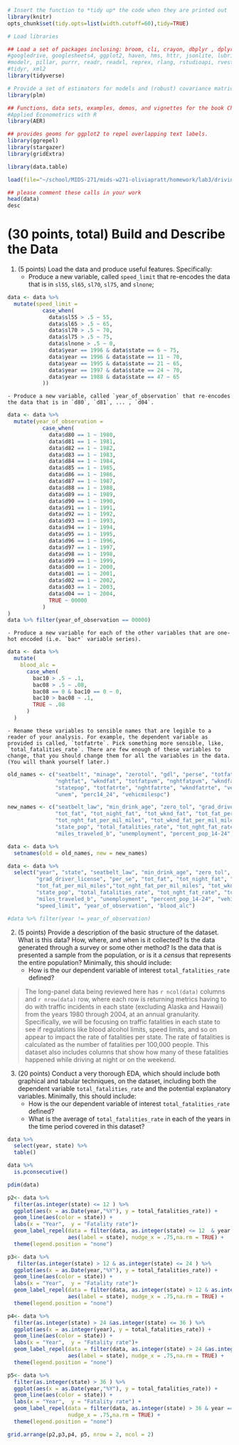 ```r
# Insert the function to *tidy up* the code when they are printed out
library(knitr)
opts_chunk$set(tidy.opts=list(width.cutoff=60),tidy=TRUE)

# Load libraries

## Load a set of packages inclusing: broom, cli, crayon, dbplyr , dplyr, dtplyr, forcats,
#googledrive, googlesheets4, ggplot2, haven, hms, httr, jsonlite, lubridate , magrittr, 
#modelr, pillar, purrr, readr, readxl, reprex, rlang, rstudioapi, rvest, stringr, tibble, 
#tidyr, xml2
library(tidyverse)

# Provide a set of estimators for models and (robust) covariance matrices and tests for panel data econometrics, 
library(plm)

## Functions, data sets, examples, demos, and vignettes for the book Christian Kleiber and Achim Zeileis (2008), 
#Applied Econometrics with R
library(AER)

## provides geoms for ggplot2 to repel overlapping text labels.
library(ggrepel)
library(stargazer)
library(gridExtra)
```

```r
library(data.table)

load(file="~/school/MIDS-271/mids-w271-oliviapratt/homework/lab3/driving.RData", verbose = TRUE)

## please comment these calls in your work 
head(data)
desc
```


# (30 points, total) Build and Describe the Data 

1. (5 points) Load the data and produce useful features. Specifically: 
    - Produce a new variable, called `speed_limit` that re-encodes the data that is in `sl55`, `sl65`, `sl70`, `sl75`, and `slnone`; 
    
```r
data <- data %>%
  mutate(speed_limit =
           case_when(
             data$sl55 > .5 ~ 55,
             data$sl65 > .5 ~ 65,
             data$sl70 > .5 ~ 70,
             data$sl75 > .5 ~ 75,
             data$slnone > .5 ~ 0,
             data$year == 1996 & data$state == 6 ~ 75,
             data$year == 1996 & data$state == 11 ~ 70,
             data$year == 1995 & data$state == 21 ~ 65,
             data$year == 1997 & data$state == 24 ~ 70,
             data$year == 1988 & data$state == 47 ~ 65
           ))

```

    - Produce a new variable, called `year_of_observation` that re-encodes the data that is in `d80`, `d81`, ... , `d04`. 
    
```r
data <- data %>% 
  mutate(year_of_observation =
           case_when(
             data$d80 == 1 ~ 1980,
             data$d81 == 1 ~ 1981,
             data$d82 == 1 ~ 1982,
             data$d83 == 1 ~ 1983,
             data$d84 == 1 ~ 1984,
             data$d85 == 1 ~ 1985,
             data$d86 == 1 ~ 1986,
             data$d87 == 1 ~ 1987,
             data$d88 == 1 ~ 1988,
             data$d89 == 1 ~ 1989,
             data$d90 == 1 ~ 1990,
             data$d91 == 1 ~ 1991,
             data$d92 == 1 ~ 1992,
             data$d93 == 1 ~ 1993,
             data$d94 == 1 ~ 1994,
             data$d95 == 1 ~ 1995,
             data$d96 == 1 ~ 1996,
             data$d97 == 1 ~ 1997,
             data$d98 == 1 ~ 1998,
             data$d99 == 1 ~ 1999,
             data$d00 == 1 ~ 2000,
             data$d01 == 1 ~ 2001,
             data$d02 == 1 ~ 2002,
             data$d03 == 1 ~ 2003,
             data$d04 == 1 ~ 2004,
             TRUE ~ 00000
           )
)
data %>% filter(year_of_observation == 00000)   
```    
    - Produce a new variable for each of the other variables that are one-hot encoded (i.e. `bac*` variable series). 

```r
data <- data %>%
  mutate(
    blood_alc =
      case_when(
        bac10 > .5 ~ .1,
        bac08 > .5 ~ .08,
        bac08 == 0 & bac10 == 0 ~ 0,
        bac10 > bac08 ~ .1,
        TRUE ~ .08
      )
  )

```

    - Rename these variables to sensible names that are legible to a reader of your analysis. For example, the dependent variable as provided is called, `totfatrte`. Pick something more sensible, like, `total_fatalities_rate`. There are few enough of these variables to change, that you should change them for all the variables in the data. (You will thank yourself later.)

```r
old_names <- c("seatbelt", "minage", "zerotol", "gdl", "perse", "totfat",
               "nghtfat", "wkndfat", "totfatpvm", "nghtfatpvm", "wkndfatpvm",
               "statepop", "totfatrte", "nghtfatrte", "wkndfatrte", "vehicmiles",
               "unem", "perc14_24", "vehicmilespc")

new_names <- c("seatbelt_law", "min_drink_age", "zero_tol", "grad_driver_license", "per_se",
               "tot_fat", "tot_night_fat", "tot_wknd_fat", "tot_fat_per_mil_miles",
               "tot_nght_fat_per_mil_miles", "tot_wknd_fat_per_mil_miles",
               "state_pop", "total_fatalities_rate", "tot_nght_fat_rate", "tot_wknd_fat_rate",
               "miles_traveled_b", "unemployment", "percent_pop_14-24", "vehic_miles_pc")

data <- data %>%
  setnames(old = old_names, new = new_names)
```

```r
data <- data %>%
  select("year", "state", "seatbelt_law", "min_drink_age", "zero_tol",
         "grad_driver_license", "per_se", "tot_fat", "tot_night_fat", "tot_wknd_fat",
         "tot_fat_per_mil_miles","tot_nght_fat_per_mil_miles", "tot_wknd_fat_per_mil_miles",
         "state_pop", "total_fatalities_rate", "tot_nght_fat_rate", "tot_wknd_fat_rate",
         "miles_traveled_b", "unemployment", "percent_pop_14-24", "vehic_miles_pc",
         "speed_limit", "year_of_observation", "blood_alc")

#data %>% filter(year != year_of_observation)
```
2. (5 points) Provide a description of the basic structure of the dataset. What is this data? How, where, and when is it collected? Is the data generated through a survey or some other method? Is the data that is presented a sample from the population, or is it a *census* that represents the entire population? Minimally, this should include:
    - How is the our dependent variable of interest `total_fatalities_rate` defined? 
    
> The long-panel data being reviewed here has `r ncol(data)` columns and `r nrow(data)` row, where each row is returning metrics having to do with traffic incidents in each state (excluding Alaska and Hawaii) from the years 1980 through 2004, at an annual granularity. Specifically, we will be focusing on traffic fatalities in each state to see if regulations like blood alcohol limits, speed limits, and so on appear to impact the rate of fatalities per state. The rate of fatalities is calculated as the number of fatalities per 100,000 people. This dataset also includes columns that show how many of these fatalities happened while driving at night or on the weekend. 
    
3. (20 points) Conduct a very thorough EDA, which should include both graphical and tabular techniques, on the dataset, including both the dependent variable `total_fatalities_rate` and the potential explanatory variables. Minimally, this should include: 
    - How is the our dependent variable of interest `total_fatalities_rate` defined? 
    - What is the average of `total_fatalities_rate` in each of the years in the time period covered in this dataset? 

```r
data %>% 
  select(year, state) %>%
  table()
```
```r
data %>%
  is.pconsecutive()

pdim(data)
```
```r

p2<- data %>%
  filter(as.integer(state) <= 12 ) %>%
  ggplot(aes(x = as.Date(year,"%Y"), y = total_fatalities_rate)) +
  geom_line(aes(color = state)) +
  labs(x = "Year",  y = "Fatality rate")+
  geom_label_repel(data = filter(data, as.integer(state) <= 12  & year == 1984),
                   aes(label = state), nudge_x = .75,na.rm = TRUE) +
  theme(legend.position = "none")

p3<- data %>%
   filter(as.integer(state) > 12 & as.integer(state) <= 24 ) %>%
  ggplot(aes(x = as.Date(year,"%Y"), y = total_fatalities_rate)) +
  geom_line(aes(color = state)) +
  labs(x = "Year",  y = "Fatality rate")+
  geom_label_repel(data = filter(data, as.integer(state) > 12 & as.integer(state) <= 24  & year == 1984),
                   aes(label = state), nudge_x = .75,na.rm = TRUE) +
  theme(legend.position = "none")

p4<- data %>%
  filter(as.integer(state) > 24 &as.integer(state) <= 36 ) %>%
  ggplot(aes(x = as.integer(year), y = total_fatalities_rate)) +
  geom_line(aes(color = state)) +
  labs(x = "Year",  y = "Fatality rate")+
  geom_label_repel(data = filter(data, as.integer(state) > 24 &as.integer(state) <= 36 & year == 1984),
                   aes(label = state), nudge_x = .75,na.rm = TRUE) +
  theme(legend.position = "none")

p5<- data %>%
  filter(as.integer(state) > 36 ) %>%
  ggplot(aes(x = as.Date(year,"%Y"), y = total_fatalities_rate)) +
  geom_line(aes(color = state)) +
  labs(x = "Year",  y = "Fatality rate") +
  geom_label_repel(data = filter(data, as.integer(state) > 36 & year == 1984),aes(label = state),
                   nudge_x = .75,na.rm = TRUE) +
  theme(legend.position = "none")

grid.arrange(p2,p3,p4, p5, nrow = 2, ncol = 2)
```
